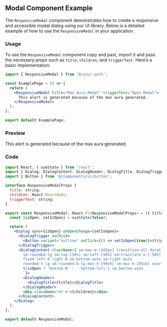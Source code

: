 ## Modal Component Example

The `ResponsiveModal` component demonstrates how to create a responsive and accessible modal dialog using our UI library. Below is a detailed example of how to use the `ResponsiveModal` in your application.

### Usage

To use the `ResponsiveModal` component copy and past, import it and pass the necessary props such as `title`, `children`, and `triggerText`. Here’s a basic implementation:
```jsx copy 
import { ResponsiveModal } from '@/your-path';

const ExamplePage = () => {
  return (
    <ResponsiveModal title="Max Aura Modal" triggerText="Open Modal">
      This alert is generated because of the max aura generated.
    </ResponsiveModal>
  );
};

export default ExamplePage;
```


### Preview
<PreviewContent>
    <ResponsiveModal title="Max Aura Modal" triggerText="Open Modal">
      This alert is generated because of the max aura generated.
    </ResponsiveModal>
</PreviewContent>

### Code

```jsx
import React, { useState } from 'react';
import { Dialog, DialogContent, DialogHeader, DialogTitle, DialogTrigger } from '@/components/ui/dialog';
import { Button } from '@/components/ui/button';

interface ResponsiveModalProps {
  title: string;
  children: React.ReactNode;
  triggerText: string;
}

export const ResponsiveModal: React.FC<ResponsiveModalProps> = ({ title, children, triggerText }) => {
  const [isOpen, setIsOpen] = useState(false);

  return (
    <Dialog open={isOpen} onOpenChange={setIsOpen}>
      <DialogTrigger asChild>
        <Button variant="outline" onClick={() => setIsOpen(true)}>{triggerText}</Button>
      </DialogTrigger>
      <DialogContent className={`sm:max-w-[425px] transition-all duration-300 ease-in-out
        sm:rounded-lg sm:top-[50%] sm:left-[50%] sm:translate-x-[-50%] sm:translate-y-[-50%]
        fixed left-0 right-0 sm:bottom-auto sm:right-auto
        rounded-t-lg sm:rounded-b-lg max-h-[90vh] sm:max-h-[85vh] overflow-y-auto
        ${isOpen ? 'bottom-0' : '-bottom-full'} sm:bottom-auto
        `}>
        <DialogHeader>
          <DialogTitle>{title}</DialogTitle>
        </DialogHeader>
        <div className="mt-4">{children}</div>
      </DialogContent>
    </Dialog>
  );
};

export default ResponsiveModal;
```
